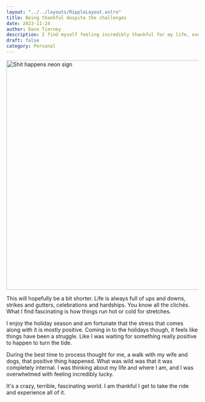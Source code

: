 ```yaml
---
layout: "../../layouts/RippleLayout.astro"
title: Being thankful despite the challenges
date: 2023-11-24
author: Dave Tierney
description: I find myself feeling incredibly thankful for my life, even though the void feels vast this year. Feel free to skip this.
draft: false
category: Personal
---
```



<Image src={shit} alt="Shit happens neon sign" height="600" width="1200" />

This will hopefully be a bit shorter. Life is always full of ups and downs, strikes and gutters, celebrations and hardships. You know all the clichés. What I find fascinating is how things run hot or cold for stretches.

I enjoy the holiday season and am fortunate that the stress that comes along with it is mostly positive. Coming in to the holidays though, it feels like things have been a struggle. Like I was waiting for something really positive to happen to turn the tide.

During the best time to process thought for me, a walk with my wife and dogs, that positive thing happened. What was wild was that it was completely internal. I was thinking about my life and where I am, and I was overwhelmed with feeling incredibly lucky.

It's a crazy, terrible, fascinating world. I am thankful I get to take the ride and experience all of it.
